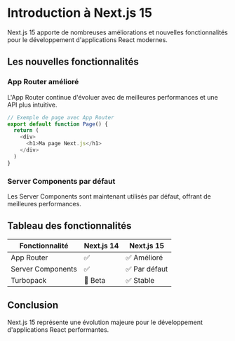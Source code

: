 # Introduction à Next.js 15

Next.js 15 apporte de nombreuses améliorations et nouvelles fonctionnalités pour le développement d'applications React modernes.

## Les nouvelles fonctionnalités

### App Router amélioré

L'App Router continue d'évoluer avec de meilleures performances et une API plus intuitive.

```typescript
// Exemple de page avec App Router
export default function Page() {
  return (
    <div>
      <h1>Ma page Next.js</h1>
    </div>
  )
}
```

### Server Components par défaut

Les Server Components sont maintenant utilisés par défaut, offrant de meilleures performances.

## Tableau des fonctionnalités

| Fonctionnalité    | Next.js 14 | Next.js 15    |
| ----------------- | ---------- | ------------- |
| App Router        | ✅         | ✅ Amélioré   |
| Server Components | ✅         | ✅ Par défaut |
| Turbopack         | 🚧 Beta    | ✅ Stable     |

## Conclusion

Next.js 15 représente une évolution majeure pour le développement d'applications React performantes.
